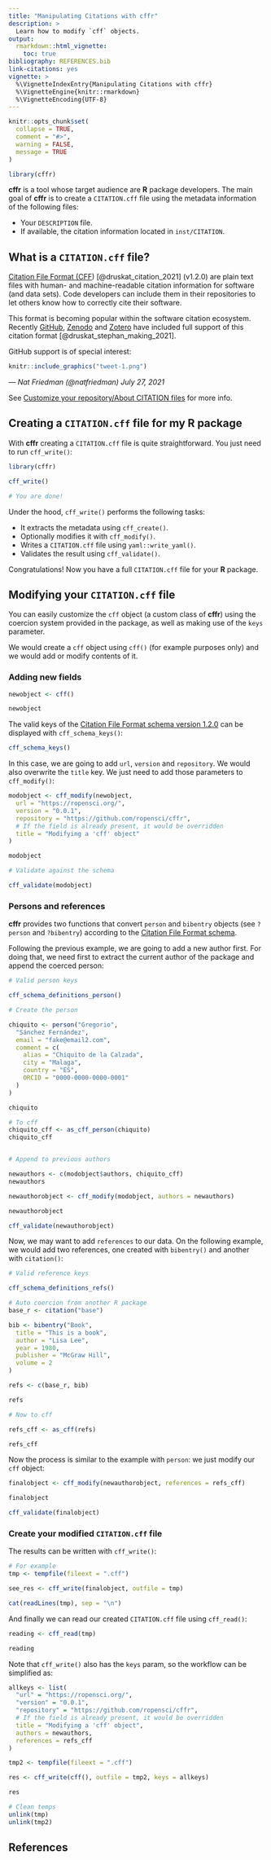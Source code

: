 ```yaml
---
title: "Manipulating Citations with cffr"
description: >
  Learn how to modify `cff` objects.
output: 
  rmarkdown::html_vignette:
    toc: true
bibliography: REFERENCES.bib
link-citations: yes
vignette: >
  %\VignetteIndexEntry{Manipulating Citations with cffr}
  %\VignetteEngine{knitr::rmarkdown}
  %\VignetteEncoding{UTF-8}
---
```


```r
knitr::opts_chunk$set(
  collapse = TRUE,
  comment = "#>",
  warning = FALSE,
  message = TRUE
)

library(cffr)
```

**cffr** is a tool whose target audience are **R** package developers. The main
goal of **cffr** is to create a `CITATION.cff` file using the metadata
information of the following files:

-   Your `DESCRIPTION` file.
-   If available, the citation information located in `inst/CITATION`.

## What is a `CITATION.cff` file?

[Citation File Format (CFF](https://citation-file-format.github.io/))
[@druskat_citation_2021] (v1.2.0) are plain text files with human- and
machine-readable citation information for software (and data sets). Code
developers can include them in their repositories to let others know how to
correctly cite their software.

This format is becoming popular within the software citation ecosystem. Recently
[GitHub](https://docs.github.com/en/repositories/managing-your-repositorys-settings-and-features/customizing-your-repository/about-citation-files),
[Zenodo](https://citation-file-format.github.io/#/supported-by-zenodo-) and
[Zotero](https://citation-file-format.github.io/#/supported-by-zotero-) have
included full support of this citation format [@druskat_stephan_making_2021].

GitHub support is of special interest:

```r
knitr::include_graphics("tweet-1.png")
```

*--- Nat Friedman (\@natfriedman) July 27, 2021*

See [Customize your repository/About CITATION
files](https://docs.github.com/en/repositories/managing-your-repositorys-settings-and-features/customizing-your-repository/about-citation-files)
for more info.

## Creating a `CITATION.cff` file for my R package

With **cffr** creating a `CITATION.cff` file is quite straightforward. You just
need to run `cff_write()`:

```r
library(cffr)

cff_write()

# You are done!
```

Under the hood, `cff_write()` performs the following tasks:

-   It extracts the metadata using `cff_create()`.
-   Optionally modifies it with `cff_modify()`.
-   Writes a `CITATION.cff` file using `yaml::write_yaml()`.
-   Validates the result using `cff_validate()`.

Congratulations! Now you have a full `CITATION.cff` file for your **R** package.

## Modifying your `CITATION.cff` file

You can easily customize the `cff` object (a custom class of **cffr**) using the
coercion system provided in the package, as well as making use of the `keys`
parameter.

We would create a `cff` object using `cff()` (for example purposes only) and we
would add or modify contents of it.

### Adding new fields

```r
newobject <- cff()

newobject
```

The valid keys of the [Citation File Format schema version
1.2.0](https://github.com/citation-file-format/citation-file-format/blob/main/schema-guide.md)
can be displayed with `cff_schema_keys()`:

```r
cff_schema_keys()
```

In this case, we are going to add `url`, `version` and `repository`. We would
also overwrite the `title` key. We just need to add those parameters to
`cff_modify()`:

```r
modobject <- cff_modify(newobject,
  url = "https://ropensci.org/",
  version = "0.0.1",
  repository = "https://github.com/ropensci/cffr",
  # If the field is already present, it would be overridden
  title = "Modifying a 'cff' object"
)

modobject

# Validate against the schema

cff_validate(modobject)
```

### Persons and references

**cffr** provides two functions that convert `person` and `bibentry` objects
(see `?person` and `?bibentry`) according to the [Citation File Format
schema](https://github.com/citation-file-format/citation-file-format/blob/main/schema-guide.md).

Following the previous example, we are going to add a new author first. For
doing that, we need first to extract the current author of the package and
append the coerced person:

```r
# Valid person keys

cff_schema_definitions_person()

# Create the person

chiquito <- person("Gregorio",
  "Sánchez Fernández",
  email = "fake@email2.com",
  comment = c(
    alias = "Chiquito de la Calzada",
    city = "Malaga",
    country = "ES",
    ORCID = "0000-0000-0000-0001"
  )
)

chiquito

# To cff
chiquito_cff <- as_cff_person(chiquito)
chiquito_cff


# Append to previous authors

newauthors <- c(modobject$authors, chiquito_cff)
newauthors

newauthorobject <- cff_modify(modobject, authors = newauthors)

newauthorobject

cff_validate(newauthorobject)
```

Now, we may want to add `references` to our data. On the following example, we
would add two references, one created with `bibentry()` and another with
`citation()`:

```r
# Valid reference keys

cff_schema_definitions_refs()

# Auto coercion from another R package
base_r <- citation("base")

bib <- bibentry("Book",
  title = "This is a book",
  author = "Lisa Lee",
  year = 1980,
  publisher = "McGraw Hill",
  volume = 2
)

refs <- c(base_r, bib)

refs

# Now to cff

refs_cff <- as_cff(refs)

refs_cff
```

Now the process is similar to the example with `person`: we just modify our
`cff` object:

```r
finalobject <- cff_modify(newauthorobject, references = refs_cff)

finalobject

cff_validate(finalobject)
```

### Create your modified `CITATION.cff` file

The results can be written with `cff_write()`:

```r
# For example
tmp <- tempfile(fileext = ".cff")

see_res <- cff_write(finalobject, outfile = tmp)

cat(readLines(tmp), sep = "\n")
```

And finally we can read our created `CITATION.cff` file using `cff_read()`:

```r
reading <- cff_read(tmp)

reading
```

Note that `cff_write()` also has the `keys` param, so the workflow can be
simplified as:

```r
allkeys <- list(
  "url" = "https://ropensci.org/",
  "version" = "0.0.1",
  "repository" = "https://github.com/ropensci/cffr",
  # If the field is already present, it would be overridden
  title = "Modifying a 'cff' object",
  authors = newauthors,
  references = refs_cff
)

tmp2 <- tempfile(fileext = ".cff")

res <- cff_write(cff(), outfile = tmp2, keys = allkeys)

res
```

```r
# Clean temps
unlink(tmp)
unlink(tmp2)
```

## References
